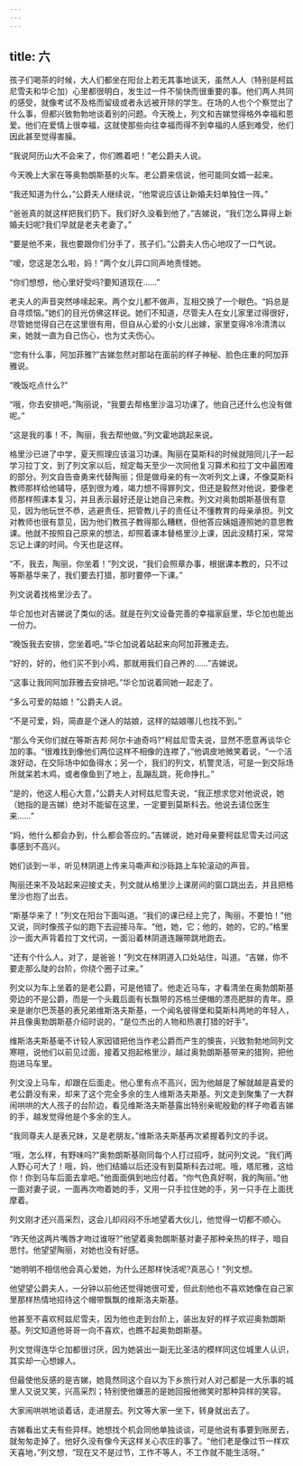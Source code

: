 ```yaml
---
---
---
```

title: 六
---




孩子们喝茶的时候，大人们都坐在阳台上若无其事地谈天，虽然人人（特别是柯兹尼雪夫和华仑加）心里都很明白，发生过一件不愉快而很重要的事。他们两人共同的感受，就像考试不及格而留级或者永远被开除的学生。在场的人也个个察觉出了什么事，但都兴致勃勃地谈着别的问题。今天晚上，列文和吉娣觉得格外幸福和恩爱。他们在爱情上很幸福，这就使那些向往幸福而得不到幸福的人感到难受，他们因此甚至觉得害臊。

“我说阿历山大不会来了，你们瞧着吧！”老公爵夫人说。

今天晚上大家在等奥勃朗斯基的火车。老公爵来信说，他可能同女婿一起来。

“我还知道为什么，”公爵夫人继续说，“他常说应该让新婚夫妇单独住一阵。”

“爸爸真的就这样把我们扔下。我们好久没看到他了，”吉娣说，“我们怎么算得上新婚夫妇呢?我们早就是老夫老妻了。”

“要是他不来，我也要跟你们分手了，孩子们。”公爵夫人伤心地叹了一口气说。

“嗳，您这是怎么啦，妈！”两个女儿异口同声地责怪她。

“你们想想，他心里好受吗?要知道现在……”

老夫人的声音突然哆嗦起来。两个女儿都不做声，互相交换了一个眼色。“妈总是自寻烦恼。”她们的目光仿佛这样说。她们不知道，尽管夫人在女儿家里过得很好，尽管她觉得自己在这里很有用，但自从心爱的小女儿出嫁，家里变得冷冷清清以来，她就一直为自己伤心，也为丈夫伤心。

“您有什么事，阿加菲雅?”吉娣忽然对那站在面前的样子神秘、脸色庄重的阿加菲雅说。

“晚饭吃点什么?”

“哦，你去安排吧，”陶丽说，“我要去帮格里沙温习功课了。他自己还什么也没有做呢。”

“这是我的事！不，陶丽，我去帮他做。”列文霍地跳起来说。

格里沙已进了中学，夏天照理应该温习功课。陶丽在莫斯科的时候就陪同儿子一起学习拉丁文，到了列文家以后，规定每天至少一次同他复习算术和拉丁文中最困难的部分。列文自告奋勇来代替陶丽；但是做母亲的有一次听列文上课，不像莫斯科教师那样给他辅导，感到很为难，竭力想不得罪列文，但还是毅然对他说，要像老师那样照课本复习，并且表示最好还是让她自己来教。列文对奥勃朗斯基很有意见，因为他玩世不恭，逃避责任，把管教儿子的责任让不懂教育的母亲承担。列文对教师也很有意见，因为他们教孩子教得那么糟糕，但他答应姨姐遵照她的意思教课。他就不按照自己原来的想法，却照着课本替格里沙上课，因此没精打采，常常忘记上课的时间。今天也是这样。

“不，我去，陶丽，你坐着！”列文说，“我们会照章办事，根据课本教的，只不过等斯基华来了，我们要去打猎，那时要停一下课。”

列文说着找格里沙去了。

华仑加也对吉娣说了类似的话。就是在列文设备完善的幸福家庭里，华仑加也能出一份力。

“晚饭我去安排，您坐着吧。”华仑加说着站起来向阿加菲雅走去。

“好的，好的，他们买不到小鸡，那就用我们自己养的……”吉娣说。

“这事让我同阿加菲雅去安排吧。”华仑加说着同她一起走了。

“多么可爱的姑娘！”公爵夫人说。

“不是可爱，妈，简直是个迷人的姑娘，这样的姑娘哪儿也找不到。”

“那么今天你们就在等斯吉邦·阿尔卡迪奇吗?”柯兹尼雪夫说，显然不愿意再谈华仑加的事。“很难找到像他们两位这样不相像的连襟了，”他调皮地微笑着说，“一个活泼好动，在交际场中如鱼得水；另一个，我们的列文，机警灵活，可是一到交际场所就呆若木鸡，或者像鱼到了地上，乱蹦乱跳，死命挣扎。”

“是的，他这人粗心大意，”公爵夫人对柯兹尼雪夫说，“我正想求您对他说说，她（她指的是吉娣）绝对不能留在这里，一定要到莫斯科去。他说去请位医生来……”

“妈，他什么都会办到，什么都会答应的。”吉娣说，她对母亲要柯兹尼雪夫过问这事感到不高兴。

她们谈到一半，听见林阴道上传来马嘶声和沙砾路上车轮滚动的声音。

陶丽还来不及站起来迎接丈夫，列文就从格里沙上课房间的窗口跳出去，并且把格里沙也抱了出去。

“斯基华来了！”列文在阳台下面叫道。“我们的课已经上完了，陶丽，不要怕！”他又说，同时像孩子似的跑下去迎接马车。“他，她，它；他的，她的，它的。”格里沙一面大声背着拉丁文代词，一面沿着林阴道连蹦带跳地跑去。

“还有个什么人。对了，是爸爸！”列文在林阴道入口处站住，叫道。“吉娣，你不要走那么陡的台阶，你绕个圈子过来。”

列文以为车上坐着的是老公爵，可是他错了。他走近马车，才看清坐在奥勃朗斯基旁边的不是公爵，而是一个头戴后面有长飘带的苏格兰便帽的漂亮肥胖的青年。原来是谢尔巴茨基的表兄弟维斯洛夫斯基，一个闻名彼得堡和莫斯科两地的年轻人，并且像奥勃朗斯基介绍时说的，“是位杰出的人物和热衷打猎的好手”。

维斯洛夫斯基毫不计较人家因错把他当作老公爵而产生的懊丧，兴致勃勃地同列文寒暄，说他们以前见过面，接着又抱起格里沙，越过奥勃朗斯基带来的猎狗，把他抱进马车里。

列文没上马车，却跟在后面走。他心里有点不高兴，因为他越是了解就越是喜爱的老公爵没有来，却来了这个完全多余的生人维斯洛夫斯基。列文走到聚集了一大群闹哄哄的大人孩子的台阶边，看见维斯洛夫斯基露出特别亲昵殷勤的样子吻着吉娣的手，越发觉得他是个多余的生人。

“我同尊夫人是表兄妹，又是老朋友。”维斯洛夫斯基再次紧握着列文的手说。

“哦，怎么样，有野味吗?”奥勃朗斯基刚同每个人打过招呼，就问列文说。“我们两人野心可大了！哦，妈，他们结婚以后还没有到莫斯科去过呢。哦，塔尼雅，这给你！你到马车后面去拿吧。”他面面俱到地应付着。“你气色真好啊，我的陶丽。”他一面对妻子说，一面再次吻着她的手，又用一只手拉住她的手，另一只手在上面抚摩着。

列文刚才还兴高采烈，这会儿却闷闷不乐地望着大伙儿，他觉得一切都不顺心。

“昨天他这两片嘴唇才吻过谁呀?”他望着奥勃朗斯基对妻子那种亲热的样子，暗自思忖。他望望陶丽，对她也没有好感。

“她明明不相信他会真心爱她，为什么还那样快活呢?真恶心！”列文想。

他望望公爵夫人，一分钟以前他还觉得她很可爱，但此刻他也不喜欢她像在自己家里那样热情地招待这个帽带飘飘的维斯洛夫斯基。

他甚至不喜欢柯兹尼雪夫，因为他也走到台阶上，装出友好的样子欢迎奥勃朗斯基。列文知道他哥哥一向不喜欢，也瞧不起奥勃朗斯基。

列文觉得连华仑加都很讨厌，因为她装出一副无比圣洁的模样同这位城里人认识，其实却一心想嫁人。

但最使他反感的是吉娣，她竟然同这个自以为下乡旅行对人对己都是一大乐事的城里人又说又笑，兴高采烈；特别使他嫌恶的是她回报他微笑时那种异样的笑容。

大家闹哄哄地谈着话，走进屋去。列文等大家一坐下，转身就出去了。

吉娣看出丈夫有些异样。她想找个机会同他单独谈谈，可是他说有事要到账房去，就匆匆走掉了。他好久没有像今天这样关心农庄的事了。“他们老是像过节一样欢天喜地，”列文想，“现在又不是过节，工作不等人，不工作就不能生活呀。”
